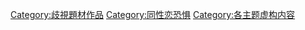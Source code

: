 [[Category:歧視題材作品|Category:歧視題材作品]]
[[Category:同性恋恐惧|Category:同性恋恐惧]]
[[Category:各主题虚构内容|Category:各主题虚构内容]]